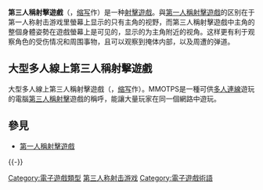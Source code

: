 {{refimprove|time=2017-11-29T08:14:48+00:00}}
{{noteTA
|G1 = Games
}}

'''第三人稱射擊遊戲'''（{{lang-en|Third-person shooter}}，[[缩写|缩写]]作{{lang|en|'''TPS'''}}）是一种[[射擊遊戲|射擊遊戲]]。與[[第一人稱射擊遊戲|第一人稱射擊遊戲]]的区别在于第一人称射击游戏里螢幕上显示的只有主角的视野，而第三人稱射擊遊戲中主角的整個身體姿勢在遊戲螢幕上是可见的，显示的为主角附近的视角。这样更有利于观察角色的受伤情况和周围事物，且可以观察到掩体内部，以及周遭的弹道。

== 大型多人線上第三人稱射擊遊戲 ==
大型多人線上第三人稱射擊遊戲（{{lang-en|massively multiplayer online third-person shooter}}，[[缩写|缩写]]作{{lang|en|MMOTPS}}）。MMOTPS是一種可供[[多人連線|多人連線]]遊玩的電腦[[第三人稱射擊|第三人稱射擊]]遊戲的稱呼，能讓大量玩家在同一個網路中遊玩。

== 參見 ==
* [[第一人稱射擊遊戲|第一人稱射擊遊戲]]

{{-}}
{{電子遊戲類型}}

[[Category:電子遊戲類型|Category:電子遊戲類型]]
[[Category:第三人称射击游戏|]]
[[Category:電子遊戲術語|Category:電子遊戲術語]]

{{tps-videogame-stub}}